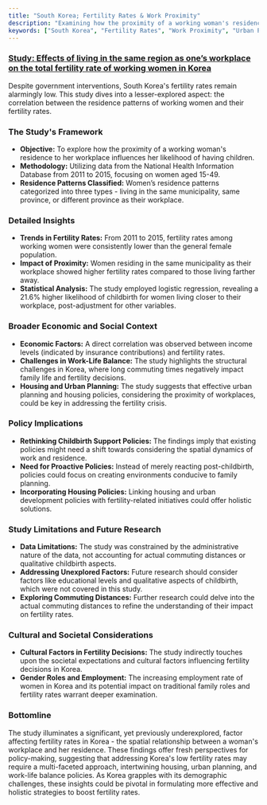 ```yaml
---
title: "South Korea; Fertility Rates & Work Proximity"
description: "Examining how the proximity of a working woman's residence to her workplace in South Korea affects fertility rates."
keywords: ["South Korea", "Fertility Rates", "Work Proximity", "Urban Planning", "Female Workforce", "Childbirth", "Housing Policies", "Work-Life Balance", "Demographic Challenges", "Family Planning"]
---
```


### [Study: Effects of living in the same region as one’s workplace on the total fertility rate of working women in Korea](https://www.ncbi.nlm.nih.gov/pmc/articles/PMC6928465/)

Despite government interventions, South Korea's fertility rates remain alarmingly low. This study dives into a lesser-explored aspect: the correlation between the residence patterns of working women and their fertility rates.

### **The Study's Framework**

* **Objective:** To explore how the proximity of a working woman's residence to her workplace influences her likelihood of having children.
* **Methodology:** Utilizing data from the National Health Information Database from 2011 to 2015, focusing on women aged 15-49.
* **Residence Patterns Classified:** Women’s residence patterns categorized into three types - living in the same municipality, same province, or different province as their workplace.

### **Detailed Insights**

* **Trends in Fertility Rates:** From 2011 to 2015, fertility rates among working women were consistently lower than the general female population.
* **Impact of Proximity:** Women residing in the same municipality as their workplace showed higher fertility rates compared to those living farther away.
* **Statistical Analysis:** The study employed logistic regression, revealing a 21.6% higher likelihood of childbirth for women living closer to their workplace, post-adjustment for other variables.

### **Broader Economic and Social Context**

* **Economic Factors:** A direct correlation was observed between income levels (indicated by insurance contributions) and fertility rates.
* **Challenges in Work-Life Balance:** The study highlights the structural challenges in Korea, where long commuting times negatively impact family life and fertility decisions.
* **Housing and Urban Planning:** The study suggests that effective urban planning and housing policies, considering the proximity of workplaces, could be key in addressing the fertility crisis.

### **Policy Implications**

* **Rethinking Childbirth Support Policies:** The findings imply that existing policies might need a shift towards considering the spatial dynamics of work and residence.
* **Need for Proactive Policies:** Instead of merely reacting post-childbirth, policies could focus on creating environments conducive to family planning.
* **Incorporating Housing Policies:** Linking housing and urban development policies with fertility-related initiatives could offer holistic solutions.

### **Study Limitations and Future Research**

* **Data Limitations:** The study was constrained by the administrative nature of the data, not accounting for actual commuting distances or qualitative childbirth aspects.
* **Addressing Unexplored Factors:** Future research should consider factors like educational levels and qualitative aspects of childbirth, which were not covered in this study.
* **Exploring Commuting Distances:** Further research could delve into the actual commuting distances to refine the understanding of their impact on fertility rates.

### **Cultural and Societal Considerations**

* **Cultural Factors in Fertility Decisions:** The study indirectly touches upon the societal expectations and cultural factors influencing fertility decisions in Korea.
* **Gender Roles and Employment:** The increasing employment rate of women in Korea and its potential impact on traditional family roles and fertility rates warrant deeper examination.

### **Bottomline**

The study illuminates a significant, yet previously underexplored, factor affecting fertility rates in Korea - the spatial relationship between a woman's workplace and her residence. These findings offer fresh perspectives for policy-making, suggesting that addressing Korea's low fertility rates may require a multi-faceted approach, intertwining housing, urban planning, and work-life balance policies. As Korea grapples with its demographic challenges, these insights could be pivotal in formulating more effective and holistic strategies to boost fertility rates.
